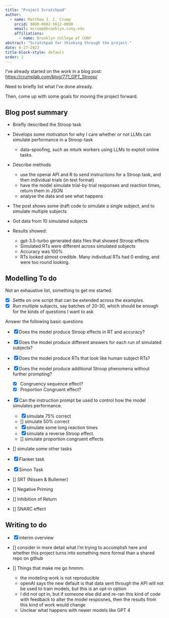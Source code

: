 ```yaml
---
title: "Project Scratchpad"
author:
  - name: Matthew J. C. Crump
    orcid: 0000-0002-5612-0090
    email: mcrump@brooklyn.cuny.edu
    affiliations:
      - name: Brooklyn College of CUNY
abstract: "Scratchpad for thinking through the project."
date: 6-27-2023
title-block-style: default
order: 1
---
```


I've already started on the work in a blog post: <https://crumplab.com/blog/771_GPT_Stroop/>

Need to briefly list what I've done already.

Then, come up with some goals for moving the project forward.

## Blog post summary

- Briefly described the Stroop task
- Develops some motivation for why I care whether or not LLMs can simulate performance in a Stroop-task
  - data-spoofing, such as mturk workers using LLMs to exploit online tasks.
  
- Describe methods
  - use the openai API and R to send instructions for a Stroop task, and then individual trials (in text format)
  - have the model simulate trial-by-trial responses and reaction times, return them in JSON
  - analyse the data and see what happens
  
- The post shows some draft code to simulate a single subject, and to simulate multiple subjects

- Got data from 10 simulated subjects

- Results showed:
  - gpt-3.5-turbo generated data files that showed Stroop effects
  - Simulated RTs were different across simulated subjects
  - Accuracy was 100%
  - RTs looked almost credible. Many individual RTs had 0 ending, and were too round looking.

## Modelling To do

Not an exhaustive list, something to get me started.

- [x] Settle on one script that can be extended across the examples. 
- [x] Run multiple subjects, say batches of 20-30, which should be enough for the kinds of questions I want to ask

Answer the following basic questions

- [x] Does the model produce Stroop effects in RT and accuracy?
- [x] Does the model produce different answers for each run of simulated subjects?
- [x] Does the model produce RTs that look like human subject RTs?
- [x] Does the model produce additional Stroop phenomena without further prompting?
  - [x] Congruency sequence effect?
  - [x] Proportion Congruent effect?
- [x] Can the instruction prompt be used to control how the model simulates performance.
  - [x] simulate 75% correct
  - [] simulate 50% correct
  - [x] simulate some long reaction times
  - [x] simulate a reverse Stroop effect.
  - [] simulate proportion congruent effects
  
- [] simulate some other tasks

- [x] Flanker task
- [x] Simon Task
- [] SRT (Nissen & Bullemer)
- [] Negative Priming
- [] Inhibition of Return
- [] SNARC effect

## Writing to do

- [x] interim overview

- [] consider in more detail what I'm trying to accomplish here and whether this project turns into something more formal than a shared repo on github

- [] Things that make me go hmmm.

  - the modeling work is not reproducible
  - openAI says the new default is that data sent through the API will not be used to train models, but this is an opt-in option
  - I did not opt in, but if someone else did and re-ran this kind of code with feedback to alter the model resposnes, then the results from this kind of work would change
  - Unclear what happens with newer models like GPT 4





